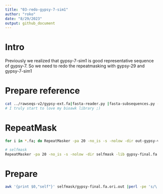 ```yaml
---
title: "03-redo-gypsy-7-sim1"
author: "roko"
date: "8/29/2023"
output: github_document
---
```



# Intro
Previously we realized that gypsy-7-sim1 is good representative sequence of gypsy-7.
So we need to redo the repeatmasking with gypsy-29 and gypsy-7-sim1

# Prepare reference
```bash
cat ../rawseqs-v2/gypsy-ext.fa|fasta-reader.py |fasta-subsequences.py --fasta-ids gypsy-29,gypsy-7-sim1 |fasta-writter.py > gypsy-final.fa
# I truly start to love my bioawk library ;)
```

# RepeatMask
```bash
for i in *.fa; do RepeatMasker -pa 20 -no_is -s -nolow -dir out-gypsy-v3 -lib replib-gypsy-v3/gypsy-final.fa $i;done > /dev/null 

# selfmask
RepeatMasker -pa 20 -no_is -s -nolow -dir selfmask -lib gypsy-final.fa gypsy-final.fa   
```


# Prepare
```bash
awk '{print $0,"self"}' selfmask/gypsy-final.fa.ori.out |perl -pe 's/\.fa\.ori\.out//' >tmp-merged-self.sum
```
